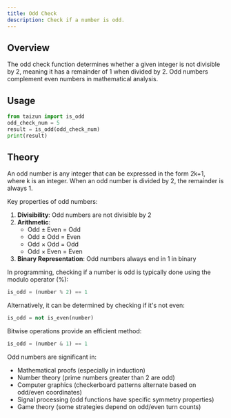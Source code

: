 ```yaml
---
title: Odd Check
description: Check if a number is odd.
---
```


## Overview

The odd check function determines whether a given integer is not divisible by 2, meaning it has a remainder of 1 when divided by 2. Odd numbers complement even numbers in mathematical analysis.

## Usage

```python
from taizun import is_odd
odd_check_num = 5
result = is_odd(odd_check_num)
print(result)
```

## Theory

An odd number is any integer that can be expressed in the form 2k+1, where k is an integer. When an odd number is divided by 2, the remainder is always 1.

Key properties of odd numbers:
1. **Divisibility**: Odd numbers are not divisible by 2
2. **Arithmetic**:
   - Odd ± Even = Odd
   - Odd ± Odd = Even
   - Odd × Odd = Odd
   - Odd × Even = Even
3. **Binary Representation**: Odd numbers always end in 1 in binary

In programming, checking if a number is odd is typically done using the modulo operator (%):
```python
is_odd = (number % 2) == 1
```

Alternatively, it can be determined by checking if it's not even:
```python
is_odd = not is_even(number)
```

Bitwise operations provide an efficient method:
```python
is_odd = (number & 1) == 1
```

Odd numbers are significant in:
- Mathematical proofs (especially in induction)
- Number theory (prime numbers greater than 2 are odd)
- Computer graphics (checkerboard patterns alternate based on odd/even coordinates)
- Signal processing (odd functions have specific symmetry properties)
- Game theory (some strategies depend on odd/even turn counts)